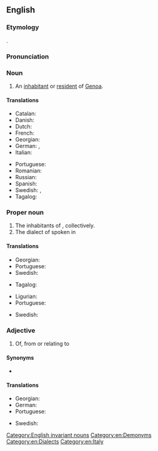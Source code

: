 ==English==

===Etymology===
{{suffix|Genoa|ese|lang=en}}.

===Pronunciation===
{{rfp|lang=en}}

===Noun===
{{en-noun|Genoese}}

# An [[inhabitant]] or [[resident]] of [[Genoa]].

====Translations====
{{trans-top|an inhabitant or resident of Genoa}}
* Catalan: {{t|ca|genovès}}
* Danish: {{t|da|genovesisk}}
* Dutch: {{t+|nl|Genuese}}
* French: {{t+|fr|génois}}
* Georgian: {{t|ka|გენუელი}}
* German: {{t|de|Genuese}}, {{t|de|Genueser}}
* Italian: {{t+|it|genovese}}
{{trans-mid}}
* Portuguese: {{t+|pt|genovês|m}}
* Romanian: {{t|ro|genovez}}
* Russian: {{t+|ru|генуэзский|sc=Cyrl}}
* Spanish: {{t+|es|genovés}}
* Swedish: {{t|sv|genuesare|c}}, {{t|sv|genues|c}}
* Tagalog: {{t|tl|Henobes|sc=Hani}}
{{trans-bottom}}

===Proper noun===
{{en-proper noun}}

# The inhabitants of {{l|en|Genoa}}, collectively.
# The dialect of {{l|en|Ligurian}} spoken in {{l|en|Genoa}}

====Translations====
{{trans-top|inhabitants of Genoa}}
* Georgian: {{t|ka|გენუელები}}
* Portuguese: {{t+|pt|genovês|m}}
* Swedish: {{t|sv|genuesare}}
{{trans-mid}}
* Tagalog: {{t|tl|Henobes|sc=Hani}}
{{trans-bottom}}

{{trans-top|Ligurian dialect spoken in Genoa}}
* Ligurian: {{t|lij|zeneize}}
* Portuguese: {{t+|pt|genovês|m}}
{{trans-mid}}
* Swedish: {{t|sv|genuesiska|c}}
{{trans-bottom}}

===Adjective===
{{en-adj|-}}

# Of, from or relating to {{l|en|Genoa}}

====Synonyms====
* {{l|en|Genovese}}

====Translations====
{{trans-top|of, from or relating to Genoa}}
* Georgian: {{t|ka|გენუური}}
* German: {{t|de|genuesisch}}
* Portuguese: {{t+|pt|genovês}}
{{trans-mid}}
* Swedish: {{t|sv|genuesisk}}
{{trans-bottom}}

[[Category:English invariant nouns]]
[[Category:en:Demonyms]]
[[Category:en:Dialects]]
[[Category:en:Italy]]
